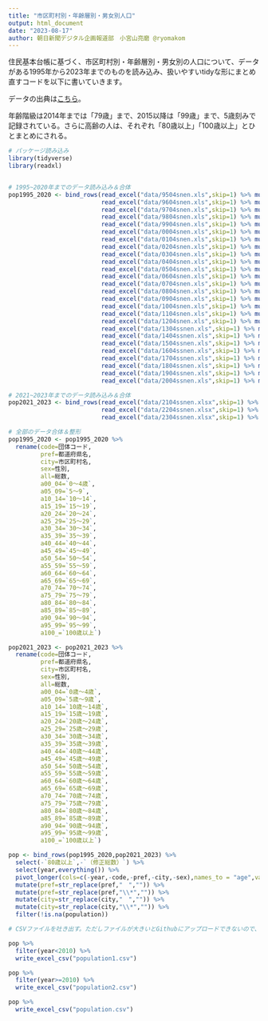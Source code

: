 ---
title: "市区町村別・年齢層別・男女別人口"
output: html_document
date: "2023-08-17"
author: 朝日新聞デジタル企画報道部　小宮山亮磨 @ryomakom
---

住民基本台帳に基づく、市区町村別・年齢層別・男女別の人口について、データがある1995年から2023年までのものを読み込み、扱いやすいtidyな形にまとめ直すコードを以下に書いていきます。

データの出典は[こちら](https://www.e-stat.go.jp/stat-search/files?page=1&layout=datalist&toukei=00200241&tstat=000001039591&cycle=7&tclass1=000001039601&tclass2val=0)。

年齢階級は2014年までは「79歳」まで、2015以降は「99歳」まで、5歳刻みで記録されている。さらに高齢の人は、それぞれ「80歳以上」「100歳以上」とひとまとめにされる。

```{r}
# パッケージ読み込み
library(tidyverse)
library(readxl)


# 1995~2020年までのデータ読み込み＆合体
pop1995_2020 <- bind_rows(read_excel("data/9504snen.xls",skip=1) %>% mutate(year=1995),
                          read_excel("data/9604snen.xls",skip=1) %>% mutate(year=1996),
                          read_excel("data/9704snen.xls",skip=1) %>% mutate(year=1997),
                          read_excel("data/9804snen.xls",skip=1) %>% mutate(year=1998),
                          read_excel("data/9904snen.xls",skip=1) %>% mutate(year=1999),
                          read_excel("data/0004snen.xls",skip=1) %>% mutate(year=2000),
                          read_excel("data/0104snen.xls",skip=1) %>% mutate(year=2001),
                          read_excel("data/0204snen.xls",skip=1) %>% mutate(year=2002),
                          read_excel("data/0304snen.xls",skip=1) %>% mutate(year=2003),
                          read_excel("data/0404snen.xls",skip=1) %>% mutate(year=2004),
                          read_excel("data/0504snen.xls",skip=1) %>% mutate(year=2005),
                          read_excel("data/0604snen.xls",skip=1) %>% mutate(year=2006),
                          read_excel("data/0704snen.xls",skip=1) %>% mutate(year=2007),
                          read_excel("data/0804snen.xls",skip=1) %>% mutate(year=2008),
                          read_excel("data/0904snen.xls",skip=1) %>% mutate(year=2009),
                          read_excel("data/1004snen.xls",skip=1) %>% mutate(year=2010),
                          read_excel("data/1104snen.xls",skip=1) %>% mutate(year=2011),
                          read_excel("data/1204snen.xls",skip=1) %>% mutate(year=2012),
                          read_excel("data/1304ssnen.xls",skip=1) %>% mutate(year=2013),
                          read_excel("data/1404ssnen.xls",skip=1) %>% mutate(year=2014),
                          read_excel("data/1504ssnen.xls",skip=1) %>% mutate(year=2015),
                          read_excel("data/1604ssnen.xls",skip=1) %>% mutate(year=2016),
                          read_excel("data/1704ssnen.xls",skip=1) %>% mutate(year=2017),
                          read_excel("data/1804ssnen.xls",skip=1) %>% mutate(year=2018),
                          read_excel("data/1904ssnen.xls",skip=1) %>% mutate(year=2019),
                          read_excel("data/2004ssnen.xls",skip=1) %>% mutate(year=2020))

# 2021~2023年までのデータ読み込み＆合体
pop2021_2023 <- bind_rows(read_excel("data/2104ssnen.xlsx",skip=1) %>% mutate(year=2021),
                          read_excel("data/2204ssnen.xlsx",skip=1) %>% mutate(year=2022),
                          read_excel("data/2304ssnen.xlsx",skip=1) %>% mutate(year=2023))

# 全部のデータ合体＆整形
pop1995_2020 <- pop1995_2020 %>%
  rename(code=団体コード,
         pref=都道府県名,
         city=市区町村名,
         sex=性別,
         all=総数,
         a00_04=`0～4歳`,
         a05_09=`5～9`,
         a10_14=`10～14`,
         a15_19=`15～19`,
         a20_24=`20～24`,
         a25_29=`25～29`,
         a30_34=`30～34`,
         a35_39=`35～39`,
         a40_44=`40～44`,
         a45_49=`45～49`,
         a50_54=`50～54`,
         a55_59=`55～59`,
         a60_64=`60～64`,
         a65_69=`65～69`,
         a70_74=`70～74`,
         a75_79=`75～79`,
         a80_84=`80～84`,
         a85_89=`85～89`,
         a90_94=`90～94`,
         a95_99=`95～99`,
         a100_=`100歳以上`)

pop2021_2023 <- pop2021_2023 %>%
  rename(code=団体コード,
         pref=都道府県名,
         city=市区町村名,
         sex=性別,
         all=総数,
         a00_04=`0歳～4歳`,
         a05_09=`5歳～9歳`,
         a10_14=`10歳～14歳`,
         a15_19=`15歳～19歳`,
         a20_24=`20歳～24歳`,
         a25_29=`25歳～29歳`,
         a30_34=`30歳～34歳`,
         a35_39=`35歳～39歳`,
         a40_44=`40歳～44歳`,
         a45_49=`45歳～49歳`,
         a50_54=`50歳～54歳`,
         a55_59=`55歳～59歳`,
         a60_64=`60歳～64歳`,
         a65_69=`65歳～69歳`,
         a70_74=`70歳～74歳`,
         a75_79=`75歳～79歳`,
         a80_84=`80歳～84歳`,
         a85_89=`85歳～89歳`,
         a90_94=`90歳～94歳`,
         a95_99=`95歳～99歳`,
         a100_=`100歳以上`)

pop <- bind_rows(pop1995_2020,pop2021_2023) %>% 
  select(-`80歳以上`,-`（修正総数）`) %>% 
  select(year,everything()) %>% 
  pivot_longer(cols=c(-year,-code,-pref,-city,-sex),names_to = "age",values_to = "population") %>%
  mutate(pref=str_replace(pref,"　","")) %>%
  mutate(pref=str_replace(pref,"\\*","")) %>%
  mutate(city=str_replace(city,"　","")) %>%
  mutate(city=str_replace(city,"\\*","")) %>% 
  filter(!is.na(population))

# CSVファイルを吐き出す。ただしファイルが大きいとGithubにアップロードできないので、ニ分割する。Github上には二つのファイルをさらに圧縮したものを置いている。

pop %>% 
  filter(year<2010) %>% 
  write_excel_csv("population1.csv")

pop %>%
  filter(year>=2010) %>% 
  write_excel_csv("population2.csv")

pop %>% 
  write_excel_csv("population.csv")

```

